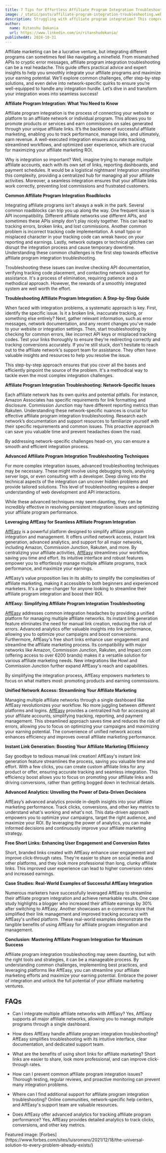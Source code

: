 ```yaml
---
title: 7 Tips for Effortless Affiliate Program Integration Troubleshooting
image: /_static/posts/affiliate-program-integration-troubleshooting.webp
description: Struggling with affiliate program integration? This comprehensive guide provides expert tips and troubleshooting strategies for seamless affiliate program integration troubleshooting, covering common challenges and solutions for a smoother affiliate marketing experience.
author:
  name: Ritanshu Dokania
  url: https://www.linkedin.com/in/ritanshudokania/
publishedAt: 2024-10-31
---
```


Affiliate marketing can be a lucrative venture, but integrating different programs can sometimes feel like navigating a minefield.  From mismatched APIs to cryptic error messages, affiliate program integration troubleshooting can be a real headache. This guide offers practical advice and expert insights to help you smoothly integrate your affiliate programs and maximize your earning potential. We'll explore common challenges, offer step-by-step solutions, and even delve into network-specific quirks to ensure you’re well-equipped to handle any integration hurdle.  Let’s dive in and transform your integration woes into seamless success!


**Affiliate Program Integration: What You Need to Know**

Affiliate program integration is the process of connecting your website or platform to an affiliate network or individual program. This allows you to promote products or services and earn commissions on sales generated through your unique affiliate links.  It’s the backbone of successful affiliate marketing, enabling you to track performance, manage links, and ultimately, earn revenue.  A well-executed integration ensures accurate tracking, streamlined workflows, and optimized user experience, which are crucial for maximizing your affiliate marketing ROI.

Why is integration so important? Well, imagine trying to manage multiple affiliate accounts, each with its own set of links, reporting dashboards, and payment schedules.  It would be a logistical nightmare! Integration simplifies this complexity, providing a centralized hub for managing all your affiliate activities. Moreover, a seamless integration ensures that your affiliate links work correctly, preventing lost commissions and frustrated customers.

**Common Affiliate Program Integration Roadblocks**

Integrating affiliate programs isn't always a walk in the park.  Several common roadblocks can trip you up along the way.  One frequent issue is API incompatibility. Different affiliate networks use different APIs, and sometimes these APIs simply don't play nicely together. This can lead to tracking errors, broken links, and lost commissions.  Another common problem is incorrect tracking code implementation. A small typo or misplaced character in your tracking code can wreak havoc on your reporting and earnings.  Lastly, network outages or technical glitches can disrupt the integration process and cause temporary downtime.  Understanding these common challenges is the first step towards effective affiliate program integration troubleshooting.

Troubleshooting these issues can involve checking API documentation, verifying tracking code placement, and contacting network support for assistance.  It's a process of elimination, requiring patience and a methodical approach.  However, the rewards of a smoothly integrated system are well worth the effort.


**Troubleshooting Affiliate Program Integration: A Step-by-Step Guide**

When faced with integration problems, a systematic approach is key.  First, identify the specific issue. Is it a broken link, inaccurate tracking, or something else entirely? Next, gather relevant information, such as error messages, network documentation, and any recent changes you've made to your website or integration settings.  Then, start troubleshooting by checking for common errors, like incorrect API keys or misplaced tracking codes. Test your links thoroughly to ensure they're redirecting correctly and tracking conversions accurately.  If you're still stuck, don't hesitate to reach out to the affiliate network's support team for assistance. They often have valuable insights and resources to help you resolve the issue.

This step-by-step approach ensures that you cover all the bases and efficiently pinpoint the source of the problem.  It's a methodical way to tackle even the most complex integration challenges.


**Affiliate Program Integration Troubleshooting: Network-Specific Issues**

Each affiliate network has its own quirks and potential pitfalls.  For instance, Amazon Associates has specific requirements for link formatting and disclosure.  Commission Junction may have different reporting metrics than Rakuten.  Understanding these network-specific nuances is crucial for effective affiliate program integration troubleshooting.  Research each network’s documentation and support resources to familiarize yourself with their specific requirements and common issues. This proactive approach can save you valuable time and prevent headaches down the road.

By addressing network-specific challenges head-on, you can ensure a smooth and efficient integration process.


**Advanced Affiliate Program Integration Troubleshooting Techniques**

For more complex integration issues, advanced troubleshooting techniques may be necessary.  These might involve using debugging tools, analyzing server logs, or even consulting with a developer.  Deep diving into the technical aspects of the integration can uncover hidden problems and provide tailored solutions.  This level of troubleshooting requires a deeper understanding of web development and API interactions.

While these advanced techniques may seem daunting, they can be incredibly effective in resolving persistent integration issues and optimizing your affiliate program performance.


**Leveraging AffEasy for Seamless Affiliate Program Integration**

[AffEasy](https://affeasy.link/) is a powerful platform designed to simplify affiliate program integration and management.  It offers unified network access, instant link generation, advanced analytics, and support for all major networks, including Amazon, Commission Junction, Rakuten, and more. By centralizing your affiliate activities, [AffEasy](https://affeasy.link/) streamlines your workflow, saving you time and effort. Its intuitive interface and robust features empower you to effortlessly manage multiple affiliate programs, track performance, and maximize your earnings.

AffEasy’s value proposition lies in its ability to simplify the complexities of affiliate marketing, making it accessible to both beginners and experienced marketers.  It's a game-changer for anyone looking to streamline their affiliate program integration and boost their ROI.



**AffEasy: Simplifying Affiliate Program Integration Troubleshooting**

[AffEasy](https://affeasy.link/) addresses common integration headaches by providing a unified platform for managing multiple affiliate networks.  Its instant link generation feature eliminates the need for manual link creation, reducing the risk of errors.  Advanced analytics offer valuable insights into link performance, allowing you to optimize your campaigns and boost conversions.  Furthermore, AffEasy's free short links enhance user engagement and streamline the affiliate marketing process.  Its compatibility with major networks like Amazon, Commission Junction, Rakuten, and Impact.com (offering access to over 6200 brands) makes it a versatile solution for various affiliate marketing needs.  New integrations like Howl and Commission Junction further expand AffEasy's reach and capabilities.

By simplifying the integration process, AffEasy empowers marketers to focus on what matters most: promoting products and earning commissions.


**Unified Network Access: Streamlining Your Affiliate Marketing**

Managing multiple affiliate networks through a single dashboard like AffEasy revolutionizes your workflow.  No more juggling between different platforms and logins.  [AffEasy](https://affeasy.link/) provides a centralized hub for accessing all your affiliate accounts, simplifying tracking, reporting, and payment management. This streamlined approach saves time and reduces the risk of errors, allowing you to focus on optimizing your campaigns and maximizing your earning potential.  The convenience of unified network access enhances efficiency and improves overall affiliate marketing performance.


**Instant Link Generation: Boosting Your Affiliate Marketing Efficiency**

Say goodbye to tedious manual link creation!  AffEasy's instant link generation feature streamlines the process, saving you valuable time and effort.  With a few clicks, you can create custom affiliate links for any product or offer, ensuring accurate tracking and seamless integration. This efficiency boost allows you to focus on promoting your affiliate links and driving conversions, rather than getting bogged down in technical details.



**Advanced Analytics: Unveiling the Power of Data-Driven Decisions**

AffEasy’s advanced analytics provide in-depth insights into your affiliate marketing performance.  Track clicks, conversions, and other key metrics to understand what's working and what's not.  This data-driven approach empowers you to optimize your campaigns, target the right audience, and maximize your ROI.  By leveraging the power of analytics, you can make informed decisions and continuously improve your affiliate marketing strategy.



**Free Short Links: Enhancing User Engagement and Conversion Rates**

Short, branded links created with AffEasy enhance user engagement and improve click-through rates.  They're easier to share on social media and other platforms, and they look more professional than long, clunky affiliate links.  This improved user experience can lead to higher conversion rates and increased earnings.


**Case Studies: Real-World Examples of Successful AffEasy Integration**

Numerous marketers have successfully leveraged AffEasy to streamline their affiliate program integration and achieve remarkable results.  One case study highlights a blogger who increased their affiliate earnings by 30% after switching to AffEasy.  Another showcases an e-commerce store that simplified their link management and improved tracking accuracy with AffEasy's unified platform.  These real-world examples demonstrate the tangible benefits of using AffEasy for affiliate program integration and management.

**Conclusion: Mastering Affiliate Program Integration for Maximum Success**

Affiliate program integration troubleshooting may seem daunting, but with the right tools and strategies, it can be a manageable process.  By understanding common challenges, implementing best practices, and leveraging platforms like AffEasy, you can streamline your affiliate marketing efforts and maximize your earning potential.  Embrace the power of integration and unlock the full potential of your affiliate marketing ventures.


## FAQs

- Can I integrate multiple affiliate networks with AffEasy?
    Yes, AffEasy supports all major affiliate networks, allowing you to manage multiple programs through a single dashboard.

- How does AffEasy handle affiliate program integration troubleshooting?
    AffEasy simplifies troubleshooting with its intuitive interface, clear documentation, and dedicated support team.

- What are the benefits of using short links for affiliate marketing?
    Short links are easier to share, look more professional, and can improve click-through rates.

- How can I prevent common affiliate program integration issues?
    Thorough testing, regular reviews, and proactive monitoring can prevent many integration problems.

- Where can I find additional support for affiliate program integration troubleshooting?
    Online communities, network-specific help centers, and AffEasy's support team are valuable resources.

- Does AffEasy offer advanced analytics for tracking affiliate program performance?
    Yes, AffEasy provides detailed analytics to track clicks, conversions, and other key metrics.

<div style={{ textAlign: "right", fontStyle: "italic" }}>
  Featured image:
  [Forbes](https://www.forbes.com/sites/luisromero/2021/12/18/the-universal-solution-to-every-problem-already-exists/)
</div>